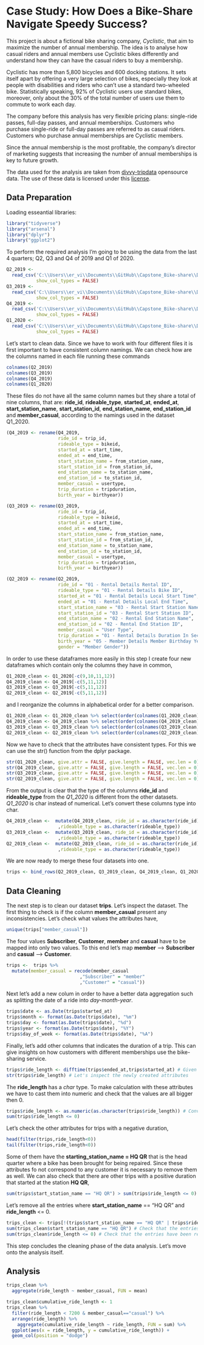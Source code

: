 # Case Study: How Does a Bike-Share Navigate Speedy Success?

This project is about a fictional bike sharing company, _Cyclistic_, 
that aim to maximize 
the number of annual membership. 
The idea is to analyse how casual riders and annual members use 
Cyclistic bikes differently and understand how they can have the casual 
riders to buy a membership.

Cyclistic has more than 5,800 bicycles and 600 docking stations. 
It sets itself apart by offering a very large selection of bikes, 
especially they look at people with disabilities 
and riders who can’t use a standard two-wheeled bike. 
Statistically speaking, 92% of Cyclistic users use standard bikes,
moreover, only about the 30% of the total number of users use them to
commute to work each day.

The company before this analysis has  very flexible pricing plans:
single-ride passes, full-day passes, and annual memberships. 
Customers who purchase single-ride or full-day passes 
are referred to as casual riders. 
Customers who purchase annual memberships are Cyclistic members.

Since the annual membership is the most profitable, the company's director 
of marketing suggests that increasing the number of annual memberships 
is key to future growth.

The data used for the analysis are taken from
[divvy-tripdata](https://divvy-tripdata.s3.amazonaws.com/index.html) 
opensource data. The use of these data is licensed under this
[license](https://www.divvybikes.com/data-license-agreement).

## Data Preparation

Loading esseantial libraries:
```r
library("tidyverse")
library("arsenal")
library("dplyr")
library("ggplot2")
```

To perform the required analysis I'm going to be using the data from 
the last 4 quarters; Q2, Q3 and Q4 of 2019 and Q1 of 2020.

```r
Q2_2019 <- 
  read_csv('C:\\Users\\er_vi\\Documents\\GitHub\\Capstone_Bike-share\\Data\\Divvy_Trips_2019_Q2.csv',
           show_col_types = FALSE)
Q3_2019 <- 
  read_csv('C:\\Users\\er_vi\\Documents\\GitHub\\Capstone_Bike-share\\Data\\Divvy_Trips_2019_Q3.csv',
           show_col_types = FALSE)
Q4_2019 <- 
  read_csv('C:\\Users\\er_vi\\Documents\\GitHub\\Capstone_Bike-share\\Data\\Divvy_Trips_2019_Q4.csv',
           show_col_types = FALSE)
Q1_2020 <- 
  read_csv('C:\\Users\\er_vi\\Documents\\GitHub\\Capstone_Bike-share\\Data\\Divvy_Trips_2020_Q1.csv',
           show_col_types = FALSE)
```

Let's start to clean data. Since we have to work with four different files 
it is first important to have consistent column namings. 
We can check how are the columns named in each file running these commands

```r
colnames(Q2_2019)
colnames(Q3_2019)
colnames(Q4_2019)
colnames(Q1_2020)
```


These files do not have all the same column names
but they share a total of nine columns, that are: **ride_id**, **rideable_type**, **started_at**, **ended_at**, **start_station_name**,
**start_station_id**, **end_station_name**, **end_station_id** and **member_casual**,
according to the namings used in the dataset Q1_2020.

```r
(Q4_2019 <- rename(Q4_2019,
                   ride_id = trip_id,
                   rideable_type = bikeid,
                   started_at = start_time, 
                   ended_at = end_time,
                   start_station_name = from_station_name,
                   start_station_id = from_station_id,
                   end_station_name = to_station_name,
                   end_station_id = to_station_id,
                   member_casual = usertype,
                   trip_duration = tripduration,
                   birth_year = birthyear))

(Q3_2019 <- rename(Q3_2019,
                   ride_id = trip_id,
                   rideable_type = bikeid,
                   started_at = start_time,  
                   ended_at = end_time,  
                   start_station_name = from_station_name, 
                   start_station_id = from_station_id, 
                   end_station_name = to_station_name, 
                   end_station_id = to_station_id,
                   member_casual = usertype,
                   trip_duration = tripduration,
                   birth_year = birthyear))

(Q2_2019 <- rename(Q2_2019,
                   ride_id = "01 - Rental Details Rental ID",
                   rideable_type = "01 - Rental Details Bike ID",
                   started_at = "01 - Rental Details Local Start Time",  
                   ended_at = "01 - Rental Details Local End Time",  
                   start_station_name = "03 - Rental Start Station Name", 
                   start_station_id = "03 - Rental Start Station ID",
                   end_station_name = "02 - Rental End Station Name", 
                   end_station_id = "02 - Rental End Station ID",
                   member_casual = "User Type",
                   trip_duration = "01 - Rental Details Duration In Seconds Uncapped",
                   birth_year = "05 - Member Details Member Birthday Year",
                   gender = "Member Gender"))

```

In order to use these dataframes more easily in this step I create four new 
dataframes which contain only the columns they have in common,

```r
Q1_2020_clean <- Q1_2020[-c(9,10,11,12)]
Q4_2019_clean <- Q4_2019[-c(5,11,12)]
Q3_2019_clean <- Q3_2019[-c(5,11,12)]
Q2_2019_clean <- Q2_2019[-c(5,11,12)]
```

and I reorganize the columns in alphabetical order for a better comparison.

```r
Q1_2020_clean <- Q1_2020_clean %>% select(order(colnames(Q1_2020_clean)))
Q4_2019_clean <- Q4_2019_clean %>% select(order(colnames(Q4_2019_clean)))
Q3_2019_clean <- Q3_2019_clean %>% select(order(colnames(Q3_2019_clean)))
Q2_2019_clean <- Q2_2019_clean %>% select(order(colnames(Q2_2019_clean)))
```

Now we have to check that the attributes have consistent types. 
For this we can use the str() function from the dplyr package. 

```r
str(Q1_2020_clean, give.attr = FALSE, give.length = FALSE, vec.len = 0)
str(Q4_2019_clean, give.attr = FALSE, give.length = FALSE, vec.len = 0)
str(Q3_2019_clean, give.attr = FALSE, give.length = FALSE, vec.len = 0)
str(Q2_2019_clean, give.attr = FALSE, give.length = FALSE, vec.len = 0)
```

From the output is clear that the type of the columns **ride_id** and **rideable_type** 
from the _Q1_2020_ is different from the other datasets. _Q1_2020_ is char 
instead of numerical. Let's convert these columns type into char.

```r
Q4_2019_clean <-  mutate(Q4_2019_clean, ride_id = as.character(ride_id)
                   ,rideable_type = as.character(rideable_type))
Q3_2019_clean <-  mutate(Q3_2019_clean, ride_id = as.character(ride_id)
                   ,rideable_type = as.character(rideable_type))
Q2_2019_clean <-  mutate(Q2_2019_clean, ride_id = as.character(ride_id)
                   ,rideable_type = as.character(rideable_type))
```

We are now ready to merge these four datasets into one.

```r
trips <- bind_rows(Q2_2019_clean, Q3_2019_clean, Q4_2019_clean, Q1_2020_clean)
```

## Data Cleaning


The next step is to clean our dataset **trips**. 
Let's inspect the dataset. The first thing to check is if the column **member_casual**
present any inconsistencies. Let's check what values the attributes
have,

```r
unique(trips["member_casual"])
```

The four values **Subscriber**, **Customer**, **member** and **casual** have to 
be mapped into only two values. 
To this end let's map **member** --> **Subscriber** 
and **casual** -->  **Customer**.

```r
trips <-  trips %>% 
  mutate(member_casual = recode(member_casual
                           ,"Subscriber" = "member"
                           ,"Customer" = "casual"))
```

Next let's add a new colum in order to have a better data aggregation such 
as splitting the date of a ride into _day-month-year_.

```r
trips$date <- as.Date(trips$started_at)
trips$month <- format(as.Date(trips$date), "%m")
trips$day <- format(as.Date(trips$date), "%d")
trips$year <- format(as.Date(trips$date), "%Y")
trips$day_of_week <- format(as.Date(trips$date), "%A")
```

Finally, let's add other columns that indicates the duration of a trip. 
This can give insights on how customers with different memberships use the 
bike-sharing service.

```r
trips$ride_length <- difftime(trips$ended_at,trips$started_at) # Given in seconds
str(trips$ride_length) # Let's inspect the newly created attributes
```

The **ride_length** has a _char_ type. To make calculation with these attributes 
we have to cast them into numeric and check that the values are all bigger then
0.

```r
trips$ride_length <- as.numeric(as.character(trips$ride_length)) # Convert to numeric
sum(trips$ride_length <= 0)
```
Let's check the other attributes for trips with a negative duration,

```r
head(filter(trips,ride_length<0))
tail(filter(trips,ride_length<0))
```

Some of them have the **starting_station_name = HQ QR** that is the head quarter
where a bike has been brought for being repaired. Since these attributes 
fo not correspond to any customer it is necessary to remove them as well.
We can also check that there are other trips with a positive duration that 
started at the station **HQ QR**,

```r
sum(trips$start_station_name == "HQ QR") > sum(trips$ride_length <= 0)
```
Let's remove all the entries where **start_station_name** == "HQ QR" and 
**ride_length** <= 0.

```r
trips_clean <- trips[!(trips$start_station_name == "HQ QR" | trips$ride_length<0),]
sum(trips_clean$start_station_name == "HQ QR") # Check that the entries have been removed
sum(trips_clean$ride_length <= 0) # Check that the entries have been removed
```

This step concludes the cleaning phase of the data analysis.
Let's move onto the analysis itself.

## Analysis




```r
trips_clean %>%
  aggregate(ride_length ~ member_casual, FUN = mean)
```



```r
trips_clean$cumulative_ride_length <- 1
trips_clean %>%
  filter(ride_length < 7200 & member_casual=="casual") %>%
  arrange(ride_length) %>%
    aggregate(cumulative_ride_length ~ ride_length, FUN = sum) %>%
  ggplot(aes(x = ride_length, y = cumulative_ride_length)) +
  geom_col(position = "dodge")
```



















